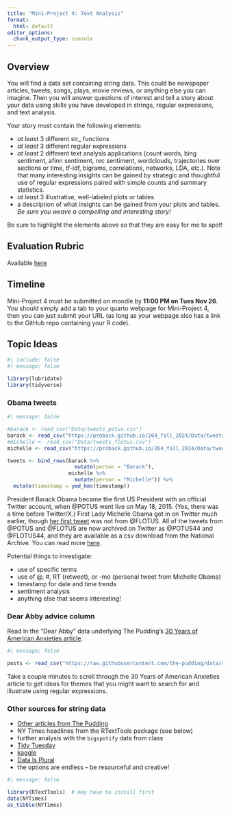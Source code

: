 ```yaml
---
title: "Mini-Project 4: Text Analysis"
format:
  html: default
editor_options: 
  chunk_output_type: console
---
```


## Overview

You will find a data set containing string data.  This could be newspaper articles, tweets, songs, plays, movie reviews, or anything else you can imagine.  Then you will answer questions of interest and tell a story about your data using skills you have developed in strings, regular expressions, and text analysis.

Your story must contain the following elements:

- *at least* 3 different str_ functions
- *at least* 3 different regular expressions
- *at least* 2 different text analysis applications (count words, bing sentiment, afinn sentiment, nrc sentiment, wordclouds, trajectories over sections or time, tf-idf, bigrams, correlations, networks, LDA, etc.).  Note that many interesting insights can be gained by strategic and thoughtful use of regular expressions paired with simple counts and summary statistics.
- *at least* 3 illustrative, well-labeled plots or tables
- a description of what insights can be gained from your plots and tables.  *Be sure you weave a compelling and interesting story!*

Be sure to highlight the elements above so that they are easy for me to spot!


## Evaluation Rubric

Available [here](https://drive.google.com/file/d/1_yvxyKQrajvEOPZnZbriUDPdQ08DyCPG/view?usp=sharing)


## Timeline

Mini-Project 4 must be submitted on moodle by **11:00 PM on Tues Nov 26**.  You should simply add a tab to your quarto webpage for Mini-Project 4, then you can just submit your URL (as long as your webpage also has a link to the GitHub repo containing your R code). 


## Topic Ideas

```r
#| include: false
#| message: false

library(lubridate)
library(tidyverse)
```


### Obama tweets

```r
#| message: false

#barack <- read_csv("Data/tweets_potus.csv") 
barack <- read_csv("https://proback.github.io/264_fall_2024/Data/tweets_potus.csv")
#michelle <- read_csv("Data/tweets_flotus.csv") 
michelle <- read_csv("https://proback.github.io/264_fall_2024/Data/tweets_flotus.csv")

tweets <- bind_rows(barack %>% 
                      mutate(person = "Barack"),
                    michelle %>% 
                      mutate(person = "Michelle")) %>%
  mutate(timestamp = ymd_hms(timestamp))
```

President Barack Obama became the first US President with an official Twitter account, when @POTUS went live on May 18, 2015. (Yes, there was a time before Twitter/X.)  First Lady Michelle Obama got in on Twitter much earlier, though [her first tweet](https://youtu.be/3Pze1f1x7yU) was not from @FLOTUS. All of the tweets from @POTUS and @FLOTUS are now archived on Twitter as @POTUS44 and @FLOTUS44, and they are available as a csv download from the National Archive.  You can read more [here](https://obamawhitehouse.archives.gov/blog/2017/01/05/new-lenses-first-social-media-presidency).

Potential things to investigate:

- use of specific terms
- use of @, #, RT (retweet), or -mo (personal tweet from Michelle Obama)
- timestamp for date and time trends
- sentiment analysis
- anything else that seems interesting!


### Dear Abby advice column

Read in the “Dear Abby” data underlying The Pudding’s [30 Years of American Anxieties article](https://pudding.cool/2018/11/dearabby/).

```r
#| message: false

posts <- read_csv("https://raw.githubusercontent.com/the-pudding/data/master/dearabby/raw_da_qs.csv")
```

Take a couple minutes to scroll through the 30 Years of American Anxieties article to get ideas for themes that you might want to search for and illustrate using regular expressions.


### Other sources for string data

- [Other articles from The Pudding](https://github.com/the-pudding/data)
- NY Times headlines from the RTextTools package (see below)
- further analysis with the `bigspotify` data from class
- [Tidy Tuesday](https://github.com/rfordatascience/tidytuesday)
- [kaggle](https://www.kaggle.com/datasets)
- [Data Is Plural](https://www.data-is-plural.com/)
- the options are endless -- be resourceful and creative!

```r
#| message: false

library(RTextTools)  # may have to install first
data(NYTimes)
as_tibble(NYTimes)
```

